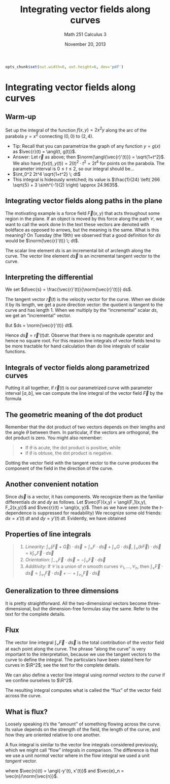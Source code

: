 % Integrating vector fields along curves
% Math 251 Calculus 3
% November 20, 2013

```{r setup, echo=FALSE, include=FALSE}
opts_chunk$set(out.width=6, out.height=6, dev='pdf')
```

# Integrating vector fields along curves

## Warm-up

Set up the integral of the function $f(x,y) = 2x^2 y$ along the arc of the parabola $y = x^2$ connecting $(0,0)$ to $(2,4)$.

- Tip: Recall that you can parametrize the graph of any function $y = g(x)$ as $\vec{r}(t) = \angl{t, g(t)}$. 
- Answer: Let $\vec{r}$ as above; then $\norm{\angl{\vec{r}'(t)}} = \sqrt{1+t^2}$. We also have $f(x(t),y(t)) = 2(t)^2 \cdot t^2 = 2t^4$ for points on the parabola. The parameter interval is $0 \leq t \leq 2$, so our integral should be...
- $\int_0^2 2t^4 \sqrt{1+t^2} \; dt$
- This integral is hideously wretched; its value is $\frac{1}{24} \left( 266 \sqrt{5} + 3 \sinh^{-1}(2) \right) \approx 24.9635$.

## Integrating vector fields along paths in the plane

The motivating example is a force field $\vec{F}(x,y)$ that acts throughout some region in the plane. If an object is moved by this force along the path $\mathcal{C}$, we want to call the work done 
\begin{equation*}
    \int_{\mathcal{C}} \vec{F} \cdot d\vec{s}.
\end{equation*}
In the text these vectors are denoted with boldface as opposed to arrows, but the meaning is the same. What is this meaning? On Tuesday (the 19th) we observed that a good definition for $ds$ would be $\norm{\vec{r}'(t)} \; dt$.

The scalar line element $ds$ is an incremental bit of arclength along the curve. The vector line element $d\vec{s}$ is an incremental tangent vector to the curve.

## Interpreting the differential

We set $d\vec{s} = \frac{\vec{r}'(t)}{\norm{\vec{r}'(t)}} ds$.

The tangent vector $\vec{r}(t)$ is the velocity vector for the curve. When we divide it by its length, we get a pure direction vector: the quotient is tangent to the curve and has length 1. When we multiply by the "incremental" scalar $ds$, we get an "incremental" vector.

But $ds = \norm{\vec{r}'(t)} dt$. 

Hence $d\vec{s} = \vec{r}'(t) dt$. Observe that there is no magnitude operator and hence no square root. For this reason line integrals of vector fields tend to be more tractable for hand calculation than do line integrals of scalar functions.

## Integrals of vector fields along parametrized curves

Putting it all together, if $\vec{r}(t)$ is our parametrized curve with parameter interval $[a,b]$, we can compute the line integral of the vector field $\vec{F}$ by the formula
\begin{equation*}
    \int_{\mathcal{C}} \vec{F} \cdot d\vec{s} = \int_{a}^b \vec{F}(\vec{r}(t)) \cdot \vec{r}'(t) \; dt.
\end{equation*}

## The geometric meaning of the dot product

Remember that the dot product of two vectors depends on their lengths and the angle $\theta$ between them. In particular, if the vectors are orthogonal, the dot product is zero. You might also remember:

> - If $\theta$ is acute, the dot product is positive, while
> - if $\theta$ is obtuse, the dot product is negative.

Dotting the vector field with the tangent vector to the curve produces the component of the field in the direction of the curve.

## Another convenient notation

Since $d\vec{s}$ is a vector, it has components. We recognize them as the familiar differentials $dx$ and $dy$ as follows. Let $\vec{F}(x,y) = \angl{F_1(x,y), F_2(x,y)}$ and $\vec{r}(t) = \angl{x, y}$. Then as we have seen (note the $t$-dependence is suppressed for readability)
\begin{align*}
    \vec{F} \cdot d\vec{s} &= \vec{F}(\vec{r}(t)) \cdot \vec{r}'(t) \; dt \\
                           &= \angl{F_1(x, y), F_2(x, y)} \cdot \angl{x', y'} \; dt \\
                           &= F_1(x, y) x'(t) \; dt + F_2(x, y) y'(t) \; dt.
\end{align*}
We recognize some old friends: $dx = x'(t) \; dt$ and $dy = y'(t) \; dt$. Evidently, we have obtained
\begin{align*}
    \vec{F} \cdot d\vec{s} &= F_1 \; dx + F_2 \; dy.
\end{align*}

## Properties of line integrals

> 1. *Linearity*: $\displaystyle\int_{\mathcal{C}} (\vec{F} + \vec{G}) \cdot d\vec{s} = \int_{\mathcal{C}} F \cdot d\vec{s} + \int_{\mathcal{C}} G \cdot d\vec{s}$, $\displaystyle \int_{\mathcal{C}} (k\vec{F}) \cdot d\vec{s} = k\int_{\mathcal{C}} \vec{F} \cdot d\vec{s}$
> 2. *Orientation*: $\displaystyle\int_{-\mathcal{C}} \vec{F} \cdot d\vec{s} = -\int_{\mathcal{C}} \vec{F} \cdot d\vec{s}$
> 3. *Additivity*: If $\mathcal{C}$ is a union of $n$ smooth curves $\mathcal{C}_1, \ldots, \mathcal{C}_n$, then $\displaystyle \int_{\mathcal{C}} \vec{F} \cdot d\vec{s} = \int_{\mathcal{C}_1} \vec{F} \cdot d\vec{s} + \cdots + \int_{\mathcal{C}_n} \vec{F} \cdot d\vec{s}$

## Generalization to three dimensions

It is pretty straightforward. All the two-dimensional vectors become three-dimensional, but the dimension-free formulas stay the same. Refer to the text for the complete details.

## Flux

The vector line integral $\int_{\mathcal{C}} \vec{F} \cdot d\vec{s}$ is the total contribution of the vector field at each point along the curve. The phrase "along the curve" is very important to the interpretation, because we use the tangent vectors to the curve to define the integral. The particulars have been stated here for curves in $\R^2$; see the text for the complete details.

We can also define a vector line integral using *normal vectors to the curve* if we confine ourselves to $\R^2$. 

The resulting integral computes what is called the "flux" of the vector field across the curve.

## What is flux?

Loosely speaking it's the "amount" of something flowing across the curve. Its value depends on the strength of the field, the length of the curve, and how they are oriented relative to one another.

A flux integral is similar to the vector line integrals considered previously, which we might call "flow" integrals in comparison. The difference is that we use a unit *normal* vector where in the flow integral we used a unit *tangent* vector.

\begin{equation*}
    \text{Flux across $\mathcal{C}$} = \int_{\mathcal{C}} (\vec{F} \cdot \vec{e}_n) \; ds = \int_{\mathcal{C}} \vec{F}(\vec{r}(t)) \cdot \vec{n}(t) \; dt,
\end{equation*}

where $\vec{n}(t) = \angl{-y'(t), x'(t)}$ and $\vec{e}_n = \vec{n}/\norm{\vec{n}}$.